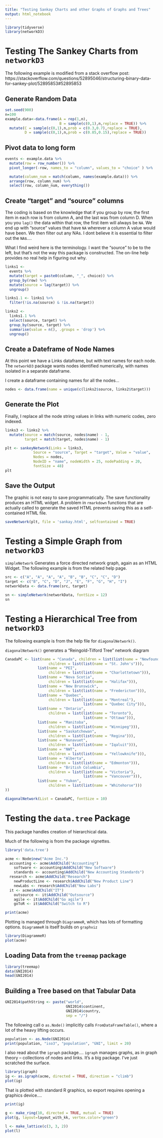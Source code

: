 ```yaml
---
title: "Testing Sankay Charts and other Graphs of Graphs and Trees"
output: html_notebook
---
```




```r
library(tidyverse)
library(networkD3)
```

# Testing The Sankey Charts from `networkD3`
The following example is modified from a stack overflow post:
https://stackoverflow.com/questions/52895046/structuring-binary-data-for-sankey-plot/52895853#52895853

## Generate Random Data
```r
set.seed(900)
n=100
example.data<-data.frame(A = rep(1,n),
                         B = sample(c(0,1),n,replace = TRUE)) %>%
  mutate(C = sample(c(0,1),n,prob = c(0.3,0.7),replace = TRUE),
         D = sample(c(0,1),n,prob = c(0.85,0.15),replace = TRUE))
```

## Pivot data to long form
```r
events <- example.data %>%
  mutate(row = row_number()) %>% 
  pivot_longer(-row, names_to = "column", values_to = "choice" ) %>%

  mutate(column_num = match(column, names(example.data))) %>% 
  arrange(row, column_num) %>% 
  select(row, column_num, everything())
```

## Create "target" and "source" columns
The coding is based on the knowledge that if you group by row, the first
item in each row is from column A, and the last was from column D. When you 
you `lag()` the data within that row, the first item will always be `NA`.
We end up with "source" values that have `NA` wherever a column A value would
have been. We then filter out any NAs. I dont believe it is essential to 
filter out the `NA`s....

What I find weird here is the terminology.  I want the "source" to be to the 
left, but that's not the way this package is constructed. The on-line help 
provides no real help in figuring out why.

```r
links1 <-
  events %>% 
  mutate(target = paste0(column, "_", choice)) %>% 
  group_by(row) %>% 
  mutate(source = lag(target)) %>%
  ungroup()

links1.1 <- links1 %>% 
  filter(!is.na(source) & !is.na(target))
```

```r
links2 <- 
  links1.1 %>% 
  select(source, target) %>% 
  group_by(source, target) %>% 
  summarise(value = n(), .groups = 'drop') %>% 
  ungroup()
```

## Create a Dateframe of Node Names
At this point we have a Links dataframe, but with text names for each node. The
`networkD3` package wants nodes identified numerically, with names isolated in
a separate dataframe. 

I create a dataframe containing names for all the nodes...

```r
nodes <- data.frame(name = unique(c(links2$source, links2$target)))
```


## Generate the Plot
Finally, I replace all the node string values in links with numeric codes, zero
indexed.

```r
links3 <- links2 %>%
  mutate(source = match(source, nodes$name) - 1,
         target = match(target, nodes$name) - 1)

plt <- sankeyNetwork(Links = links3,
             Source = "source", Target = "target", Value = "value",
             Nodes = nodes, 
             NodeID = "name", nodeWidth = 25, nodePadding = 20,
             fontSize = 48)
plt
```

## Save the Output
The graphic is not easy to save programmatically.  The save functionality
produces an HTML widget.  A problem in  `rmarkdown` functions that are actually
called to generate the saved HTML prevents saving this as a self-contained HTML 
file.

```r
saveNetwork(plt, file = 'sankay.html', selfcontained = TRUE)
```

# Testing a Simple Graph from `networkD3`
`simpleNetwork` Generates a force directed network graph, again as an HTML 
Widget.  The following example is from the related help page.
```r
src <- c("A", "A", "A", "A", "B", "B", "C", "C", "D")
target <- c("B", "C", "D", "J", "E", "F", "G", "H", "I")
networkData <- data.frame(src, target)

sn <- simpleNetwork(networkData, fontSize = 12)
sn
```

# Testing a Hierarchical Tree from `networkD3`
The following example is from the help file for `diagonalNetwork()`.

`diagonalNetwork()` generates a "Reingold-Tilford Tree" network diagram
```r
CanadaPC <- list(name = "Canada", children = list(list(name = "Newfoundland",
                    children = list(list(name = "St. John's"))),
               list(name = "PEI",
                    children = list(list(name = "Charlottetown"))),
               list(name = "Nova Scotia",
                    children = list(list(name = "Halifax"))),
               list(name = "New Brunswick",
                    children = list(list(name = "Fredericton"))),
               list(name = "Quebec",
                    children = list(list(name = "Montreal"),
                                    list(name = "Quebec City"))),
               list(name = "Ontario",
                    children = list(list(name = "Toronto"),
                                    list(name = "Ottawa"))),
               list(name = "Manitoba",
                    children = list(list(name = "Winnipeg"))),
               list(name = "Saskatchewan",
                    children = list(list(name = "Regina"))),
               list(name = "Nunavuet",
                    children = list(list(name = "Iqaluit"))),
               list(name = "NWT",
                    children = list(list(name = "Yellowknife"))),
               list(name = "Alberta",
                    children = list(list(name = "Edmonton"))),
               list(name = "British Columbia",
                    children = list(list(name = "Victoria"),
                                    list(name = "Vancouver"))),
               list(name = "Yukon",
                    children = list(list(name = "Whitehorse")))
))

diagonalNetwork(List = CanadaPC, fontSize = 10)

```


# Testing the `data.tree` Package
This package handles creation of hierarchical data.

Much of the following is from the package vignettes.
```r
library('data.tree')
```

```r
acme <- Node$new("Acme Inc.")
  accounting <- acme$AddChild("Accounting")
    software <- accounting$AddChild("New Software")
    standards <- accounting$AddChild("New Accounting Standards")
  research <- acme$AddChild("Research")
    newProductLine <- research$AddChild("New Product Line")
    newLabs <- research$AddChild("New Labs")
  it <- acme$AddChild("IT")
    outsource <- it$AddChild("Outsource")
    agile <- it$AddChild("Go agile")
    goToR <- it$AddChild("Switch to R")

print(acme)
```

Plotting is managed through `DiagrammeR`, which has lots of formatting options.
`DiagrammeR` is itself builds on `graphviz`

```r
library(DiagrammeR)
plot(acme)
```

## Loading Data from the `treemap` package
```r
library(treemap)
data(GNI2014)
head(GNI2014)
```

## Building a Tree based on that Tabular Data
```r
GNI2014$pathString <- paste("world", 
                            GNI2014$continent, 
                            GNI2014$country, 
                            sep = "/")
```


The following call o `as.Node()` implicitly calls `FromDataFrameTable()`, where
a lot of the heavy lifting occurs.
```r
population <- as.Node(GNI2014)
print(population, "iso3", "population", "GNI", limit = 20)
```


I also read about the `igraph` package....  `igraph` manages graphs, as in graph 
theory -- collections of nodes and links. It's a big package. I've just 
scratched the surface.

```r
library(igraph)
ig <- as.igraph(acme, directed = TRUE, direction = "climb")
plot(ig)
```
That is plotted with standard R graphics, so export requires opening a graphics 
device....

```r
print(ig)
```



```r
g <- make_ring(10, directed = TRUE, mutual = TRUE)
plot(g, layout=layout_with_kk, vertex.color="green")
```
```r
l <- make_lattice(c(3, 3, 2))
plot(l)
```


